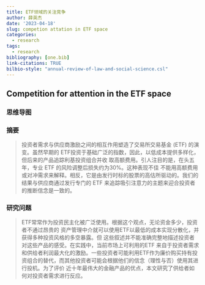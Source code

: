 ```yaml
---
title: ETF领域的关注竞争
author: 薛英杰
date: '2023-04-18'
slug: competion attation in ETF space
categories:
  - research
tags:
  - research
bibliography: [one.bib]
link-citations: TRUE
bilbio-style: "annual-review-of-law-and-social-science.csl"
---
```



## Competition for attention in the ETF space

### 思维导图

### 摘要

> 投资者需求与供应商激励之间的相互作用塑造了交易所交易基金 (ETF) 的演变。虽然早期的 ETF投资于基础广泛的指数，因此，以低成本提供多样化，但后来的产品追踪利基投资组合并收
取高额费用。引人注目的是，在头五年，专业 ETF 的风险调整后损失约为30%。这种表现不佳
不能用高额费用或对冲需求来解释。相反，它是由发行时标的股票的高估所驱动的。我们的
结果与供应商通过发行专门的 ETF 来追踪吸引注意力的主题来迎合投资者的推断信念是一致的。

### 研究问题

> ETF常常作为投资民主化被广泛使用。根据这个观点，无论资金多少，投资者不通过昂贵的
资产管理中介就可以使用ETF以最低的成本实现分散化，并获得多种投资风格的多空暴露。但
这些叙述并不能准确完整地描述投资者对这些产品的感受。在实践中，当前市场上可利用的ETF
来自于投资者需求和供给者利润最大化的激励。一些投资者可能利用ETF作为廉价购买持有投
资组合的替代，而其他投资者可能会根据他们的信念（理性与否）使用其进行投机。为了评价
近十年最伟大的金融产品的优点，本文研究了供给者如何对投资者需求进行反应。